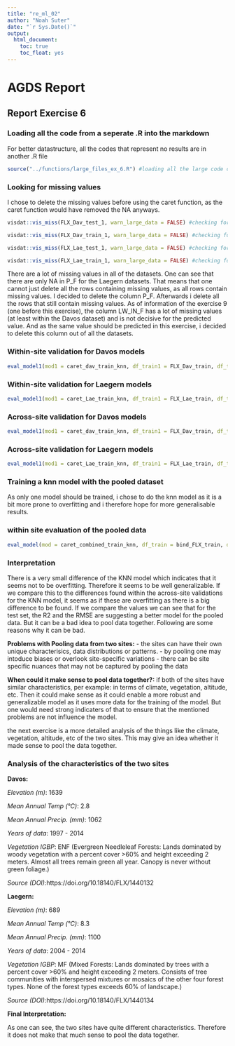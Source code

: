 ```yaml
---
title: "re_ml_02"
author: "Noah Suter"
date: "`r Sys.Date()`"
output:
  html_document:
    toc: true
    toc_float: yes
---
```


# AGDS Report

## Report Exercise 6

### Loading all the code from a seperate .R into the markdown

For better datastructure, all the codes that represent no results are in another .R file
```r
source("../functions/large_files_ex_6.R") #loading all the large code chunks form another .R file
```


### Looking for missing values
I chose to delete the missing values before using the caret function, as the caret function would have removed the NA anyways.
```r
visdat::vis_miss(FLX_Dav_test_1, warn_large_data = FALSE) #checking for missing values in the Davos test set
```

```r
visdat::vis_miss(FLX_Dav_train_1, warn_large_data = FALSE) #checking for missing values in the Davos train set
```

```r
visdat::vis_miss(FLX_Lae_test_1, warn_large_data = FALSE) #checking for missing values in the Laegern test set
```

```r
visdat::vis_miss(FLX_Lae_train_1, warn_large_data = FALSE) #checking for missing values in the Laegern train set
```

There are a lot of missing values in all of the datasets. One can see that there are only NA in P_F for the Laegern datasets. That means that one cannot just delete all the rows containing missing values, as all rows contain missing values. I decided to delete the column P_F. Afterwards i delete all the rows that still contain missing values. As of information of the exercise 9 (one before this exercise), the column LW_IN_F has a lot of missing values (at least within the Davos dataset) and is not decisive for the predicted value. And as the same value should be predicted in this exercise, i decided to delete this column out of all the datasets.


### Within-site validation for Davos models
```r
eval_model1(mod1 = caret_dav_train_knn, df_train1 = FLX_Dav_train, df_test1 = FLX_Dav_test, mod2 = caret_dav_train_lm, df_train2 = FLX_Dav_train, df_test2 = FLX_Dav_test) #within-site validation for Davos models
```


### Within-site validation for Laegern models
```r
eval_model1(mod1 = caret_Lae_train_knn, df_train1 = FLX_Lae_train, df_test1 = FLX_Lae_test, mod2 = caret_Lae_train_lm, df_train2 = FLX_Lae_train, df_test2 = FLX_Lae_test) #within-site validation for Laegern models
```

### Across-site validation for Davos models 

```r
eval_model1(mod1 = caret_dav_train_knn, df_train1 = FLX_Dav_train, df_test1 = FLX_Lae_test, mod2 = caret_dav_train_lm, df_train2 = FLX_Dav_train, df_test2 = FLX_Lae_test) #across-site validation for Davos models
```

### Across-site validation for Laegern models

```r
eval_model1(mod1 = caret_Lae_train_knn, df_train1 = FLX_Lae_train, df_test1 = FLX_Dav_test, mod2 = caret_Lae_train_lm, df_train2 = FLX_Lae_train, df_test2 = FLX_Dav_test) #across-site validation for the Laegern models
```

### Training a knn model with the pooled dataset
As only one model should be trained, i chose to do the knn model as it is a bit more prone to overfitting and i therefore hope for more generalisable results.



### within site evaluation of the pooled data
```r
eval_model(mod = caret_combined_train_knn, df_train = bind_FLX_train, df_test = bind_FLX_test) #within site validation for the knn model of the pooled data
```

### Interpretation 

There is a very small difference of the KNN model which indicates that it seems not to be overfitting. Therefore it seems to be well generalizable. If we compare this to the differences found within the across-site validations for the KNN model, it seems as if these are overfitting as there is a big difference to be found. If we compare the values we can see that for the test set, the R2 and the RMSE are suggesting a better model for the pooled data. But it can be a bad idea to pool data together. Following are some reasons why it can be bad.

**Problems with Pooling data from two sites:**
- the sites can have their own unique characterisics, data distributions or patterns.
- by pooling one may intoduce biases or overlook site-specific variations
- there can be site specific nuances that may not be captured by pooling the data

**When could it make sense to pool data together?:**
if both of the sites have similar characteristics, per example: in terms of climate, vegetation, altitude, etc.
Then it could make sense as it could enable a more robust and generalizable model as it uses more data for the training of the model. 
But one would need strong indicaters of that to ensure that the mentioned problems are not influence the model.

the next exercise is a more detailed analysis of the things like the climate, vegetation, altitude, etc of the two sites. This may give an idea whether it made sense to pool the data together.

### Analysis of the characteristics of the two sites

**Davos:**

*Elevation (m)*: 1639

*Mean Annual Temp (°C)*: 2.8

*Mean Annual Precip. (mm)*: 1062

*Years of data*: 1997 - 2014

*Vegetation IGBP*: ENF (Evergreen Needleleaf Forests: Lands dominated by woody vegetation with a percent cover >60% and height exceeding 2 meters. Almost all trees remain green all year. Canopy is never without green foliage.)

*Source (DOI)*:https://doi.org/10.18140/FLX/1440132


**Laegern:**

*Elevation (m)*: 689

*Mean Annual Temp (°C)*: 8.3

*Mean Annual Precip. (mm)*: 1100

*Years of data*: 2004 - 2014

*Vegetation IGBP*: MF (Mixed Forests: Lands dominated by trees with a percent cover >60% and height exceeding 2 meters. Consists of tree communities with interspersed mixtures or mosaics of the other four forest types. None of the forest types exceeds 60% of landscape.)

*Source (DOI)*:https://doi.org/10.18140/FLX/1440134

**Final Interpretation:**

As one can see, the two sites have quite different characteristics. Therefore it does not make that much sense to pool the data together. 